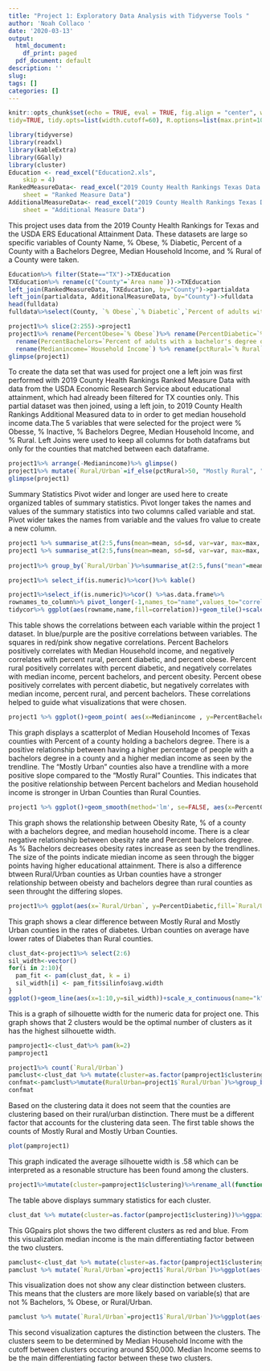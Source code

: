 ```yaml
---
title: "Project 1: Exploratory Data Analysis with Tidyverse Tools "
author: 'Noah Collaco '
date: '2020-03-13'
output:
  html_document:
    df_print: paged
  pdf_document: default
description: ''
slug: 
tags: []
categories: []
---
```

```r
knitr::opts_chunk$set(echo = TRUE, eval = TRUE, fig.align = "center", warning = F, message = F,
tidy=TRUE, tidy.opts=list(width.cutoff=60), R.options=list(max.print=100))
```




```R
library(tidyverse)
library(readxl)
library(kableExtra)
library(GGally)
library(cluster)
Education <- read_excel("Education2.xls", 
    skip = 4)
RankedMeasureData<- read_excel("2019 County Health Rankings Texas Data - v1_0.xls", 
    sheet = "Ranked Measure Data")
AdditionalMeasureData<- read_excel("2019 County Health Rankings Texas Data - v1_0.xls", 
    sheet = "Additional Measure Data")


```
  This project uses data from the 2019 County Health Rankings for Texas and the USDA ERS Educational Attainment Data. These datasets are large so specific variables of County Name, % Obese, % Diabetic, Percent of a County with a Bachelors Degree, Median Household Income, and % Rural of a County were taken. 
```r

Education%>% filter(State=="TX")->TXEducation
TXEducation%>% rename(c("County"=`Area name`))->TXEducation
left_join(RankedMeasureData, TXEducation, by="County")->partialdata
left_join(partialdata, AdditionalMeasureData, by="County")->fulldata
head(fulldata)
fulldata%>%select(County, `% Obese`,`% Diabetic`,`Percent of adults with a bachelor's degree or higher, 2014-18` , `Household Income`, `% Rural`)->project1

project1%>% slice(2:255)->project1
project1%>% rename(PercentObese=`% Obese`)%>% rename(PercentDiabetic=`% Diabetic`)%>%
  rename(PercentBachelors=`Percent of adults with a bachelor's degree or higher, 2014-18`)%>%
  rename(Medianincome=`Household Income`) %>% rename(pctRural=`% Rural`)->project1
glimpse(project1)
```
To create the data set that was used for project one a left join was first performed with 2019 County Health Rankings Ranked Measure Data with data from the USDA Economic Research Service about educational attainment, which had already been filtered for TX counties only. This partial dataset was then joined, using a left join, to 2019 County Health Rankings Additional Measured data to in order to get median household income data.The 5 variables that were selected for the project were % Obesse, % Inactive, % Bachelors Degree, Median Household Income, and % Rural. Left Joins were used to keep all columns for both dataframs but only for the counties that matched between each dataframe. 


```R
project1%>% arrange(-Medianincome)%>% glimpse()
project1%>% mutate(`Rural/Urban`=if_else(pctRural>50, "Mostly Rural", "Mostly Urban"))->project1
glimpse(project1)

```

Summary Statistics 
Pivot wider and longer are used here to create organized tables of summary statistics. Pivot longer takes the names and values of the summary statistics into two columns called variable and stat. Pivot wider takes the names from variable and the values fro value to create a new column. 
```R
project1 %>% summarise_at(2:5,funs(mean=mean, sd=sd, var=var, max=max, min=min))
project1 %>% summarise_at(2:5,funs(mean=mean, sd=sd, var=var, max=max, min=min))%>% pivot_longer(contains("_"))%>%separate(name,sep="_",into=c("variable","Stat"))%>% pivot_wider(names_from = "variable",values_from="value")%>%arrange(Stat)%>% kable()
                         
project1%>% group_by(`Rural/Urban`)%>%summarise_at(2:5,funs("mean"=mean, "sd"=sd, "var"=var, "max"=max, "min"=min))%>% pivot_longer(contains("_"))%>%separate(name,sep="_",into=c("variable","Stat"))%>% pivot_wider(names_from = "variable",values_from="value")%>%arrange(Stat)%>% kable()

project1%>% select_if(is.numeric)%>%cor()%>% kable()


```

```R
project1%>%select_if(is.numeric)%>%cor() %>%as.data.frame%>%
rownames_to_column%>% pivot_longer(-1,names_to="name",values_to="correlation")->tidycor
tidycor%>% ggplot(aes(rowname,name,fill=correlation))+geom_tile()+scale_fill_gradient2(low="red",high="blue")+ geom_text(aes(label=round(correlation,2)),color = "black", size = 4)+ theme(axis.text.x = element_text(angle = 90, hjust = 1))+ coord_fixed()+ ggtitle("Correlation Matrix for TX County Data")
```
  
This table shows the correlations between each variable within the project 1 dataset. In blue/purple are the positive correlations between variables. The squares in red/pink show negative correlations. Percent Bachelors positively correlates with Median Household income, and negatively correlates with percent rural, percent diabetic, and percent obese. Percent rural positively correlates with percent diabetic, and negatively correlates with median income, percent bachelors, and percent obesity. Percent obese positively correlates with percent diabetic, but negatively correlates with median income, percent rural, and percent bachelors. These correlations helped to guide what visualizations that were chosen. 

```R
project1 %>% ggplot()+geom_point( aes(x=Medianincome , y=PercentBachelors,color=`Rural/Urban`, ))+scale_x_continuous()+geom_smooth(method='lm', se=FALSE, aes(x=Medianincome , y=PercentBachelors,color=`Rural/Urban`)) +ggtitle("Percent Bachelors vs Median Income in Texas Counties") +scale_x_continuous(labels=scales::dollar)+xlab("Median Household Income")+ylab("% of County with Bachelors Degree")+scale_y_continuous(breaks=seq(0, 50, 10))+scale_color_brewer(palette = "Set1")

```
  This graph displays a scatterplot of Median Household Incomes of Texas counties with Percent of a county holding a bachelors degree. There is a positive relationship between having a higher percentage of people with a bachelors degree in a county and a higher median income as seen by the trendline. The "Mostly Urban" counties also have a trendline with a more positive slope compared to the "Mostly Rural" Counties. This indicates that the positive relationship between Percent bachelors and Median household income is stronger in Urban Counties than Rural Counties. 

```R
project1 %>% ggplot()+geom_smooth(method='lm', se=FALSE, aes(x=PercentObese , y=PercentBachelors,color=`Rural/Urban`))+geom_point( aes(x=PercentObese , y=PercentBachelors ,color=`Rural/Urban`, size=Medianincome))+scale_x_continuous() +ggtitle("Percent Bachelors vs Obesity Rate in Texas Counties") +xlab("Obesity Rate (%)")+ylab("% of County with Bachelors Degree")+scale_color_brewer(palette = "Paired")

```
  This graph shows the relationship between Obesity Rate, % of a county with a bachelors degree, and median household income. There is a clear negative relationship between obesity rate and Percent bachelors degree. As % Bachelors decreases obesity rates increase as seen by the trendlines. The size of the points indicate miedian income as seen through the bigger points having higher educational attainment. There is also a difference btween Rural/Urban counties as Urban counties have a stronger relationship between obeisty and bachelors degree than rural counties as seen throught the differing slopes. 

```R

project1%>% ggplot(aes(x=`Rural/Urban`, y=PercentDiabetic,fill=`Rural/Urban`))+geom_bar(stat = "summary",fun.y="mean", width = .7)+geom_errorbar(stat="summary", width=.5)+theme(legend.position = "none") +ggtitle("Mean Diabetic Percentage in Rural vs Urban Counties") +scale_fill_brewer(palette="Set1")

```
  This graph shows a clear difference between Mostly Rural and Mostly Urban counties in the rates of diabetes. Urban counties on average have lower rates of Diabetes than Rural counties. 

```R

clust_dat<-project1%>% select(2:6)
sil_width<-vector()
for(i in 2:10){    
  pam_fit <- pam(clust_dat, k = i)    
  sil_width[i] <- pam_fit$silinfo$avg.width  
}
ggplot()+geom_line(aes(x=1:10,y=sil_width))+scale_x_continuous(name="k",breaks=1:10) +ggtitle("Silhouette Width vs Number of Clusters")
```
  This is a graph of silhouette width for the numeric data for project one. This graph shows that 2 clusters would be the optimal number of clusters as it has the highest silhouette width.
```R
pamproject1<-clust_dat%>% pam(k=2)
pamproject1
```
```R
project1%>% count(`Rural/Urban`)
pamclust<-clust_dat %>% mutate(cluster=as.factor(pamproject1$clustering))
confmat<-pamclust%>%mutate(RuralUrban=project1$`Rural/Urban`)%>%group_by(RuralUrban)%>%count(cluster)%>% pivot_wider(names_from="cluster",values_from="n",values_fill = list('n'=0))
confmat

```
  Based on the clustering data it does not seem that the counties are clustering based on their rural/urban distinction. There must be a different factor that accounts for the clustering data seen. The first table shows the counts of Mostly Rural and Mostly Urban Counties.
```R
plot(pamproject1)
```
  This graph indicated the average silhouette width is .58 which can be interpreted as a resonable structure has been found among the clusters. 
```R
project1%>%mutate(cluster=pamproject1$clustering)%>%rename_all(function(x)sub("_", ".", x))%>%select_if(is.numeric)%>% group_by(cluster)%>%mutate(n=n())%>%group_by(cluster,n)%>% summarize_all( .funs = list("mean"=mean,"median"=median,"sd"=sd),na.rm=T)%>% pivot_longer(contains("_"))%>%separate(name,sep="_",into=c("variable","stat"))%>% pivot_wider(names_from = "variable",values_from="value")%>%arrange(stat)%>% kable()
```
The table above displays summary statistics for each cluster. 
```R
clust_dat %>% mutate(cluster=as.factor(pamproject1$clustering))%>%ggpairs(columns=1:5, aes(color=cluster))

```
This GGpairs plot shows the two different clusters as red and blue. From this visualization median income is the main differentiating factor between the two clusters. 
```R
pamclust<-clust_dat %>% mutate(cluster=as.factor(pamproject1$clustering))
pamclust %>% mutate(`Rural/Urban`=project1$`Rural/Urban`)%>%ggplot(aes(PercentObese,PercentBachelors,color=`Rural/Urban`, shape=cluster)) + geom_point() +scale_color_brewer(palette = "Set1")+ ggtitle("Percent Bachelors vs Obesity with Cluster Data")+ylab("% of County with Bachelors Degree")+xlab("Obesity Rate (%)")
```
  This visualization does not show any clear distinction between clusters. This means that the clusters are more likely based on variable(s) that are not % Bachelors, % Obese, or Rural/Urban.
```R
pamclust %>% mutate(`Rural/Urban`=project1$`Rural/Urban`)%>%ggplot(aes(PercentBachelors,Medianincome,color=`Rural/Urban`, shape=cluster)) + geom_point() +scale_color_brewer(palette = "Set1")+ ggtitle("Percent Bachelors vs Median Income with Cluster Data")+scale_y_continuous(breaks=seq(20000, 100000, 10000),labels=scales::dollar)+geom_abline(slope=1, intercept = 50000)+xlab("% of County with Bachelors Degree")+ylab("Median Household Income")
```

  This second visualization captures the distinction between the clusters. The clusters seem to be determined by Median Household Income with the cutoff between clusters occuring around $50,000. Median Income seems to be the main differentiating factor between these two clusters. 



